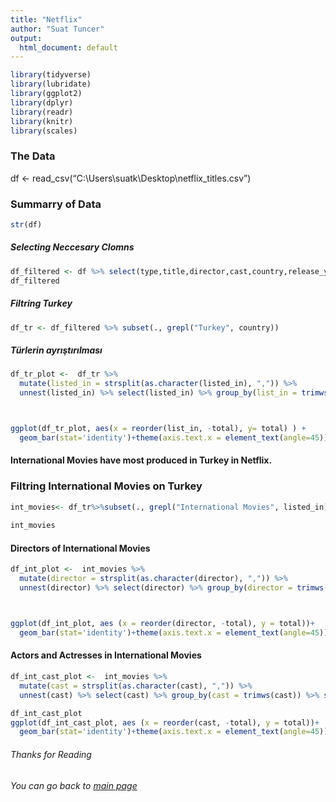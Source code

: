 ---
title: "Netflix"
author: "Suat Tuncer"
output:
  html_document: default
---

```{r, include = FALSE}
library(tidyverse)
library(lubridate)
library(ggplot2)
library(dplyr)
library(readr)
library(knitr)
library(scales)

```
### The Data
df <- read_csv("C:\\Users\\suatk\\Desktop\\netflix_titles.csv")

### Summarry of Data

```{r, message = FALSE}

str(df)

```



##### Selecting Neccesary Clomns


```{r, message = FALSE}
df_filtered <- df %>% select(type,title,director,cast,country,release_year,rating,duration,listed_in)
df_filtered
```

##### Filtring Turkey

```{r}
df_tr <- df_filtered %>% subset(., grepl("Turkey", country))
```

##### Türlerin ayrıştırılması
```{r}
df_tr_plot <-  df_tr %>% 
  mutate(listed_in = strsplit(as.character(listed_in), ",")) %>% 
  unnest(listed_in) %>% select(listed_in) %>% group_by(list_in = trimws(listed_in)) %>% summarise(total = n())



ggplot(df_tr_plot, aes(x = reorder(list_in, -total), y= total) ) +
  geom_bar(stat='identity')+theme(axis.text.x = element_text(angle=45))
```

#### International Movies have most produced in Turkey in Netflix.








### Filtring International Movies on Turkey

```{r}
int_movies<- df_tr%>%subset(., grepl("International Movies", listed_in))
 
int_movies
```


#### Directors of International Movies
```{r}
df_int_plot <-  int_movies %>% 
  mutate(director = strsplit(as.character(director), ",")) %>% 
  unnest(director) %>% select(director) %>% group_by(director = trimws(director)) %>% summarise(total = n())



ggplot(df_int_plot, aes (x = reorder(director, -total), y = total))+
  geom_bar(stat='identity')+theme(axis.text.x = element_text(angle=45))
```

#### Actors and Actresses in International Movies

```{r}
df_int_cast_plot <-  int_movies %>% 
  mutate(cast = strsplit(as.character(cast), ",")) %>% 
  unnest(cast) %>% select(cast) %>% group_by(cast = trimws(cast)) %>% summarise(total = n())%>%arrange(desc(total))%>%head(20)

df_int_cast_plot
ggplot(df_int_cast_plot, aes (x = reorder(cast, -total), y = total))+
  geom_bar(stat='identity')+theme(axis.text.x = element_text(angle=45))

```


###### Thanks for Reading

###### You can go back to [main page](https://pjournal.github.io/mef05-stuncers/)
